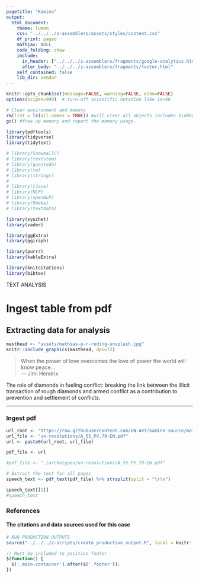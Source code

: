 ```yaml
---
pagetitle: "Kamino"
output: 
  html_document:
    theme: lumen
    css: "../../../z-assemblers/assets/styles/content.css"
    df_print: paged
    mathjax: NULL
    code_folding: show
    include:
      in_header: ["../../../z-assemblers/fragments/google-analytics.html", "../../../z-assemblers/fragments/header.html"]
      after_body: "../../../z-assemblers/fragments/footer.html"
    self_contained: false
    lib_dir: vendor
---
```


```r
knitr::opts_chunk$set(message=FALSE, warning=FALSE, echo=FALSE)
options(scipen=999)  # turn-off scientific notation like 1e+48

# Clear environment and memory
rm(list = ls(all.names = TRUE)) #will clear all objects includes hidden objects.
gc() #free up memory and report the memory usage.

library(pdftools)
library(tidyverse)
library(tidytext)

# library(SnowballC)
# library(textstem)
# library(quanteda)
# library(tm)
# library(stringr)
# 
# library(rJava)
# library(NLP)
# library(openNLP)
# library(RWeka)
# library(textdata)

library(syuzhet)
library(vader)

library(ggExtra)
library(ggiraph)

library(purrr)
library(kableExtra)

library(knitcitations)
library(bibtex)

```


<div class="activity">
TEXT ANALYSIS  
</div>

# Ingest table from pdf
## Extracting data for analysis

```r

masthead <- "assets/mathias-p-r-reding-unsplash.jpg"
knitr::include_graphics(masthead, dpi=72)

```

> When the power of love overcomes the love of power the world will know peace...\
--- Jimi Hendrix\

The role of diamonds in fueling conflict: breaking the link between the illicit transaction of rough diamonds and armed conflict as a contribution to prevention and settlement of conflicts.

***

### Ingest pdf

```r

url_root <- "https://raw.githubusercontent.com/UN-AVT/kamino-source/main/sources/0-shared/data/"
url_file <- "un-resolutions/A_55_PV.79-EN.pdf"
url <- paste0(url_root, url_file)

pdf_file <- url

#pdf_file <- "./archetypes/un-resolutions/A_55_PV.79-EN.pdf"

# Extract the text for all pages
speech_text <- pdf_text(pdf_file) %>% strsplit(split = "\r\n")

speech_text[[1]]
#speech_text

```


### References
#### The citations and data sources used for this case


```r


# RUN PRODUCTION OUTPUTS
source("../../../z-scripts/create_production_output.R", local = knitr::knit_global())


```



```js

// Must be included to position footer
$(function() {
  $('.main-container').after($('.footer'));
})

```


